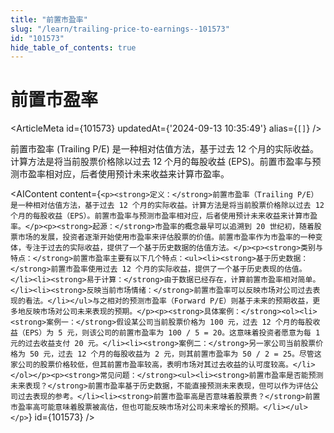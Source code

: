 ```yaml
---
title: "前置市盈率"
slug: "/learn/trailing-price-to-earnings--101573"
id: "101573"
hide_table_of_contents: true
---
```



# 前置市盈率

<ArticleMeta id={101573} updatedAt={'2024-09-13 10:35:49'} alias={`[]`} />
<div className='border-solid border-b border-t-0 my-4 border-[var(--ifm-color-gray-300)]' />

前置市盈率 (Trailing P/E) 是一种相对估值方法，基于过去 12 个月的实际收益。计算方法是将当前股票价格除以过去 12 个月的每股收益 (EPS)。前置市盈率与预测市盈率相对应，后者使用预计未来收益来计算市盈率。

<AIContent content={`<p><strong>定义：</strong>前置市盈率（Trailing P/E）是一种相对估值方法，基于过去 12 个月的实际收益。计算方法是将当前股票价格除以过去 12 个月的每股收益（EPS）。前置市盈率与预测市盈率相对应，后者使用预计未来收益来计算市盈率。</p><p><strong>起源：</strong>市盈率的概念最早可以追溯到 20 世纪初，随着股票市场的发展，投资者逐渐开始使用市盈率来评估股票的价值。前置市盈率作为市盈率的一种变体，专注于过去的实际收益，提供了一个基于历史数据的估值方法。</p><p><strong>类别与特点：</strong>前置市盈率主要有以下几个特点：<ul><li><strong>基于历史数据：</strong>前置市盈率使用过去 12 个月的实际收益，提供了一个基于历史表现的估值。</li><li><strong>易于计算：</strong>由于数据已经存在，计算前置市盈率相对简单。</li><li><strong>反映当前市场情绪：</strong>前置市盈率可以反映市场对公司过去表现的看法。</li></ul>与之相对的预测市盈率（Forward P/E）则基于未来的预期收益，更多地反映市场对公司未来表现的预期。</p><p><strong>具体案例：</strong><ol><li><strong>案例一：</strong>假设某公司当前股票价格为 100 元，过去 12 个月的每股收益（EPS）为 5 元，则该公司的前置市盈率为 100 / 5 = 20。这意味着投资者愿意为每 1 元的过去收益支付 20 元。</li><li><strong>案例二：</strong>另一家公司当前股票价格为 50 元，过去 12 个月的每股收益为 2 元，则其前置市盈率为 50 / 2 = 25。尽管这家公司的股票价格较低，但其前置市盈率较高，表明市场对其过去收益的认可度较高。</li></ol></p><p><strong>常见问题：</strong><ul><li><strong>前置市盈率是否能预测未来表现？</strong>前置市盈率基于历史数据，不能直接预测未来表现，但可以作为评估公司过去表现的参考。</li><li><strong>前置市盈率高是否意味着股票贵？</strong>前置市盈率高可能意味着股票被高估，但也可能反映市场对公司未来增长的预期。</li></ul></p>`} id={101573} />
